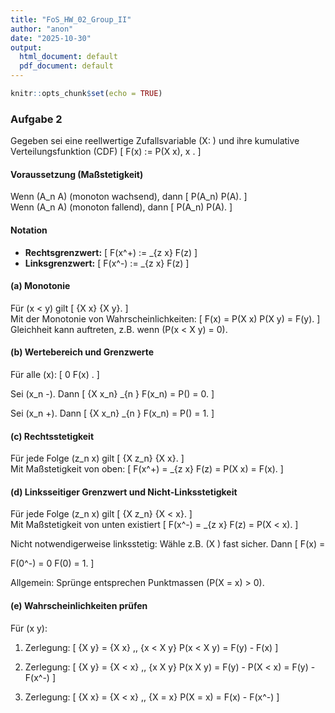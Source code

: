 ```yaml
---
title: "FoS_HW_02_Group_II"
author: "anon"
date: "2025-10-30"
output:
  html_document: default
  pdf_document: default
---
```


```r
knitr::opts_chunk$set(echo = TRUE)
```

### Aufgabe 2

Gegeben sei eine reellwertige Zufallsvariable \(X: \Omega \to \mathbb{R}\) und ihre kumulative Verteilungsfunktion (CDF)
\[
F(x) := P(X \le x), \quad x \in \mathbb{R}.
\]

#### Voraussetzung (Maßstetigkeit)

Wenn \(A_n \uparrow A\) (monoton wachsend), dann 
\[
P(A_n) \to P(A).
\]  
Wenn \(A_n \downarrow A\) (monoton fallend), dann 
\[
P(A_n) \to P(A).
\]

#### Notation

- **Rechtsgrenzwert:** 
\[
F(x^+) := \lim_{z \downarrow x} F(z)
\]
- **Linksgrenzwert:** 
\[
F(x^-) := \lim_{z \uparrow x} F(z)
\]

#### (a) Monotonie

Für \(x < y\) gilt
\[
\{X \le x\} \subset \{X \le y\}.
\]  
Mit der Monotonie von Wahrscheinlichkeiten:
\[
F(x) = P(X \le x) \le P(X \le y) = F(y).
\]  
Gleichheit kann auftreten, z.B. wenn \(P(x < X \le y) = 0\).

#### (b) Wertebereich und Grenzwerte

Für alle \(x\):
\[
0 \le F(x) \le 1.
\]  

Sei \(x_n \downarrow -\infty\). Dann
\[
\{X \le x_n\} \downarrow \emptyset \quad \implies \quad \lim_{n \to \infty} F(x_n) = P(\emptyset) = 0.
\]  

Sei \(x_n \uparrow +\infty\). Dann
\[
\{X \le x_n\} \uparrow \Omega \quad \implies \quad \lim_{n \to \infty} F(x_n) = P(\Omega) = 1.
\]

#### (c) Rechtsstetigkeit

Für jede Folge \(z_n \downarrow x\) gilt
\[
\{X \le z_n\} \downarrow \{X \le x\}.
\]  
Mit Maßstetigkeit von oben:
\[
F(x^+) = \lim_{z \downarrow x} F(z) = P(X \le x) = F(x).
\]

#### (d) Linksseitiger Grenzwert und Nicht-Linksstetigkeit

Für jede Folge \(z_n \uparrow x\) gilt
\[
\{X \le z_n\} \uparrow \{X < x\}.
\]  
Mit Maßstetigkeit von unten existiert
\[
F(x^-) = \lim_{z \uparrow x} F(z) = P(X < x).
\]  

Nicht notwendigerweise linksstetig: Wähle z.B. \(X \equiv 0\) fast sicher. Dann
\[
F(x) = 
\begin{cases}
0, & x < 0, \\
1, & x \ge 0,
\end{cases}
\quad \Rightarrow \quad F(0^-) = 0 \ne F(0) = 1.
\]  

Allgemein: Sprünge entsprechen Punktmassen \(P(X = x) > 0\).

#### (e) Wahrscheinlichkeiten prüfen

Für \(x \le y\):

1. Zerlegung:
\[
\{X \le y\} = \{X \le x\} \,\dot\cup\, \{x < X \le y\} \quad \implies \quad P(x < X \le y) = F(y) - F(x)
\]

2. Zerlegung:
\[
\{X \le y\} = \{X < x\} \,\dot\cup\, \{x \le X \le y\} \quad \implies \quad P(x \le X \le y) = F(y) - P(X < x) = F(y) - F(x^-)
\]

3. Zerlegung:
\[
\{X \le x\} = \{X < x\} \,\dot\cup\, \{X = x\} \quad \implies \quad P(X = x) = F(x) - F(x^-)
\]